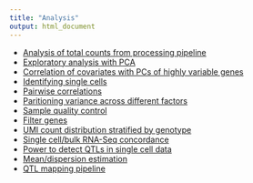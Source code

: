 ```yaml
---
title: "Analysis"
output: html_document
---
```



* [Analysis of total counts from processing pipeline](totals.html)
* [Exploratory analysis with PCA](pca.html)
* [Correlation of covariates with PCs of highly variable genes](pca-variable.html)
* [Identifying single cells](identity.html)
* [Pairwise correlations](correlations.html)
* [Paritioning variance across different factors](partition.html)
* [Sample quality control](sampleqc.html)
* [Filter genes](filter-gene.html)
* [UMI count distribution stratified by genotype](sc-stratified-geno.html)
* [Single cell/bulk RNA-Seq concordance](sc-vs-bulk.html)
* [Power to detect QTLs in single cell data](power.html)
* [Mean/dispersion estimation](zinb.html)
* [QTL mapping pipeline](qtl-mapping.html)
